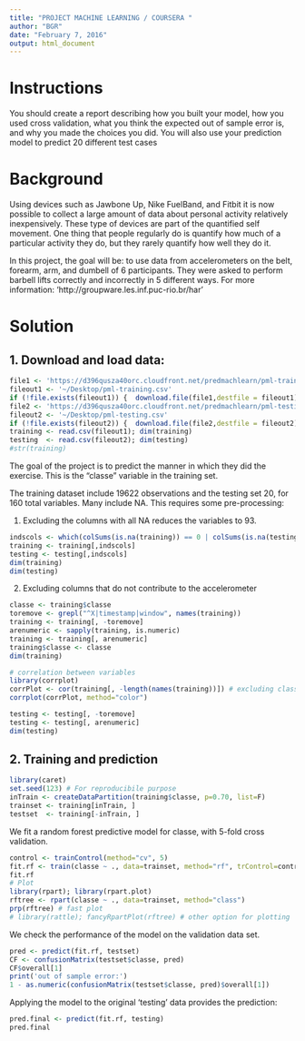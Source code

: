 ```yaml
---
title: "PROJECT MACHINE LEARNING / COURSERA "
author: "BGR"
date: "February 7, 2016"
output: html_document
---
```


# Instructions 
You should create a report describing how you built your model, how you used cross validation, what you think the expected out of sample error is, and why you made the choices you did. You will also use your prediction model to predict 20 different test cases

# Background 
Using devices such as Jawbone Up, Nike FuelBand, and Fitbit it is now possible to collect a large amount of data about personal activity relatively inexpensively. These type of devices are part of the quantified self movement. One thing that people regularly do is quantify how much of a particular activity they do, but they rarely quantify how well they do it. 

In this project, the goal will be: to use data from accelerometers on the belt, forearm, arm, and dumbell of 6 participants. They were asked to perform barbell lifts correctly and incorrectly in 5 different ways. For more information: 'http://groupware.les.inf.puc-rio.br/har' 


# Solution

## 1. Download and load data: 

```r
file1 <- 'https://d396qusza40orc.cloudfront.net/predmachlearn/pml-training.csv'
fileout1 <- '~/Desktop/pml-training.csv'
if (!file.exists(fileout1)) {  download.file(file1,destfile = fileout1)}
file2 <- 'https://d396qusza40orc.cloudfront.net/predmachlearn/pml-testing.csv'
fileout2 <- '~/Desktop/pml-testing.csv' 
if (!file.exists(fileout2)) {  download.file(file2,destfile = fileout2)}
training <- read.csv(fileout1); dim(training)
testing  <- read.csv(fileout2); dim(testing)
#str(training)
```

The goal of the project is to predict the manner in which they did the exercise. This is the "classe" variable in the training set. 

The training dataset include 19622 observations and the testing set 20, for 160 total variables. Many include NA. This requires some pre-processing: 

1. Excluding the columns with all NA reduces the variables to 93. 

```r
indscols <- which(colSums(is.na(training)) == 0 | colSums(is.na(testing)) == 0)
training <- training[,indscols]
testing <- testing[,indscols]
dim(training) 
dim(testing) 
```
2. Excluding columns that do not contribute to the accelerometer 

```r
classe <- training$classe
toremove <- grepl("^X|timestamp|window", names(training))
training <- training[, -toremove]
arenumeric <- sapply(training, is.numeric)
training <- training[, arenumeric]
training$classe <- classe
dim(training)

# correlation between variables 
library(corrplot)
corrPlot <- cor(training[, -length(names(training))]) # excluding classe
corrplot(corrPlot, method="color")

testing <- testing[, -toremove]
testing <- testing[, arenumeric]
dim(testing) 
```

## 2. Training and prediction 

```r
library(caret)
set.seed(123) # For reproducibile purpose
inTrain <- createDataPartition(training$classe, p=0.70, list=F)
trainset <- training[inTrain, ]
testset  <- training[-inTrain, ]
```

We fit a random forest predictive model for classe, with 5-fold cross validation. 

```r
control <- trainControl(method="cv", 5)
fit.rf <- train(classe ~ ., data=trainset, method="rf", trControl=control)
fit.rf
# Plot
library(rpart); library(rpart.plot)
rftree <- rpart(classe ~ ., data=trainset, method="class")
prp(rftree) # fast plot
# library(rattle); fancyRpartPlot(rftree) # other option for plotting 
```

We check the performance of the model on the validation data set.

```r
pred <- predict(fit.rf, testset)
CF <- confusionMatrix(testset$classe, pred)
CF$overall[1]
print('out of sample error:') 
1 - as.numeric(confusionMatrix(testset$classe, pred)$overall[1])
```

Applying the model to the original 'testing' data provides the prediction:

```r
pred.final <- predict(fit.rf, testing)
pred.final
```


